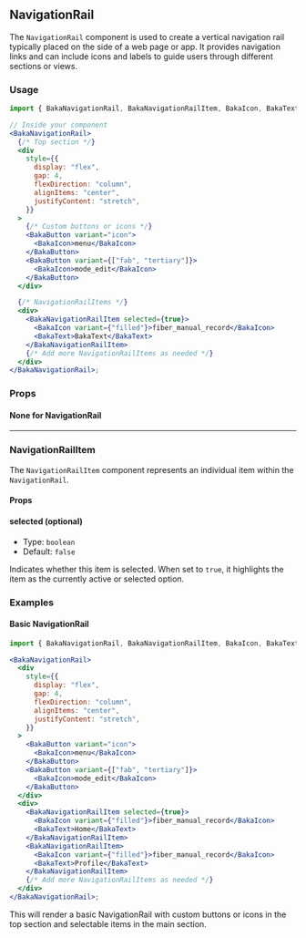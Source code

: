 ## NavigationRail

The `NavigationRail` component is used to create a vertical navigation rail typically placed on the side of a web page or app. It provides navigation links and can include icons and labels to guide users through different sections or views.

### Usage

```jsx
import { BakaNavigationRail, BakaNavigationRailItem, BakaIcon, BakaText } from "baka-ui";

// Inside your component
<BakaNavigationRail>
  {/* Top section */}
  <div
    style={{
      display: "flex",
      gap: 4,
      flexDirection: "column",
      alignItems: "center",
      justifyContent: "stretch",
    }}
  >
    {/* Custom buttons or icons */}
    <BakaButton variant="icon">
      <BakaIcon>menu</BakaIcon>
    </BakaButton>
    <BakaButton variant={["fab", "tertiary"]}>
      <BakaIcon>mode_edit</BakaIcon>
    </BakaButton>
  </div>

  {/* NavigationRailItems */}
  <div>
    <BakaNavigationRailItem selected={true}>
      <BakaIcon variant={"filled"}>fiber_manual_record</BakaIcon>
      <BakaText>BakaText</BakaText>
    </BakaNavigationRailItem>
    {/* Add more NavigationRailItems as needed */}
  </div>
</BakaNavigationRail>;
```

### Props

#### None for NavigationRail

---

### NavigationRailItem

The `NavigationRailItem` component represents an individual item within the `NavigationRail`.

#### Props

#### selected (optional)

- Type: `boolean`
- Default: `false`

Indicates whether this item is selected. When set to `true`, it highlights the item as the currently active or selected option.

### Examples

#### Basic NavigationRail

```jsx
import { BakaNavigationRail, BakaNavigationRailItem, BakaIcon, BakaText } from "baka-ui";

<BakaNavigationRail>
  <div
    style={{
      display: "flex",
      gap: 4,
      flexDirection: "column",
      alignItems: "center",
      justifyContent: "stretch",
    }}
  >
    <BakaButton variant="icon">
      <BakaIcon>menu</BakaIcon>
    </BakaButton>
    <BakaButton variant={["fab", "tertiary"]}>
      <BakaIcon>mode_edit</BakaIcon>
    </BakaButton>
  </div>
  <div>
    <BakaNavigationRailItem selected={true}>
      <BakaIcon variant={"filled"}>fiber_manual_record</BakaIcon>
      <BakaText>Home</BakaText>
    </BakaNavigationRailItem>
    <BakaNavigationRailItem>
      <BakaIcon variant={"filled"}>fiber_manual_record</BakaIcon>
      <BakaText>Profile</BakaText>
    </BakaNavigationRailItem>
    {/* Add more NavigationRailItems as needed */}
  </div>
</BakaNavigationRail>;
```

This will render a basic NavigationRail with custom buttons or icons in the top section and selectable items in the main section.
